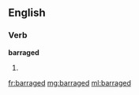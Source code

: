 ==English==

===Verb===
'''barraged'''

# {{past of|barrage}}

[[fr:barraged]]
[[mg:barraged]]
[[ml:barraged]]